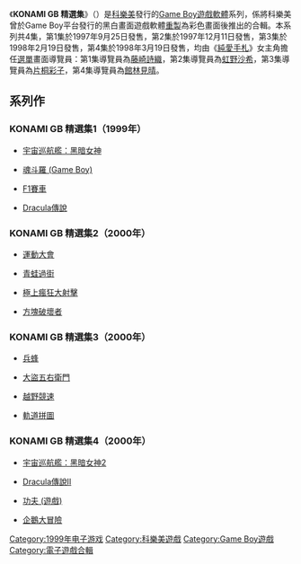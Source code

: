 《'''KONAMI GB 精選集'''》（{{lang|ja|コナミGBコレクション}}）是[[科樂美|科樂美]]發行的[[Game_Boy|Game Boy]][[遊戲軟體|遊戲軟體]]系列，係將科樂美曾於Game Boy平台發行的黑白畫面遊戲軟體[[重製|重製]]為彩色畫面後推出的合輯。本系列共4集，第1集於1997年9月25日發售，第2集於1997年12月11日發售，第3集於1998年2月19日發售，第4集於1998年3月19日發售，均由《[[心跳回忆_(游戏)|純愛手札]]》女主角擔任[[選單|選單]]畫面導覽員：第1集導覽員為[[藤崎詩織|藤崎詩織]]，第2集導覽員為[[虹野沙希|虹野沙希]]，第3集導覽員為[[片桐彩子|片桐彩子]]，第4集導覽員為[[館林見晴|館林見晴]]。

== 系列作 ==

=== KONAMI GB 精選集1（1999年） ===

*[[宇宙巡航艦：黑暗女神|宇宙巡航艦：黑暗女神]]

*[[魂斗羅_(Game_Boy)|魂斗羅 (Game Boy)]]

*[[F1賽車|F1賽車]]

*[[Dracula傳說|Dracula傳說]]

=== KONAMI GB 精選集2（2000年） ===

*[[運動大會|運動大會]]

*[[青蛙過街|青蛙過街]]

*[[極上瘋狂大射擊|極上瘋狂大射擊]]

*[[方塊破壞者|方塊破壞者]]

=== KONAMI GB 精選集3（2000年） ===

*[[兵蜂|兵蜂]]

*[[大盜五右衛門|大盜五右衛門]]

*[[越野競速|越野競速]]

*[[軌道拼圖|軌道拼圖]]

=== KONAMI GB 精選集4（2000年） ===

*[[宇宙巡航艦：黑暗女神2|宇宙巡航艦：黑暗女神2]]

*[[Dracula傳說II|Dracula傳說II]]

*[[功夫_(遊戲)|功夫 (遊戲)]]

*[[企鵝大冒險|企鵝大冒險]]

{{DEFAULTSORT:Konami GB Collection}}
[[Category:1999年电子游戏|Category:1999年电子游戏]]
[[Category:科樂美遊戲|Category:科樂美遊戲]]
[[Category:Game_Boy遊戲|Category:Game Boy遊戲]]
[[Category:電子遊戲合輯|Category:電子遊戲合輯]]